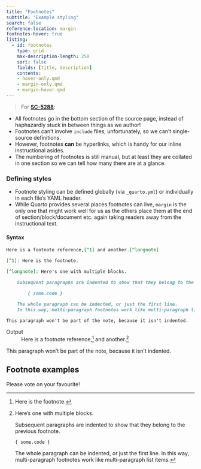 ```yaml
---
title: "Footnotes"
subtitle: "Example styling"
search: false
reference-location: margin
footnotes-hover: true
listing: 
  - id: footnotes
    type: grid
    max-description-length: 250
    sort: false
    fields: [title, description]
    contents:
    - hover-only.qmd
    - margin-only.qmd
    - margin-hover.qmd
---
```


> For **[SC-5288](https://app.shortcut.com/validmind/story/5288/explore-alternative-footnotes-options-for-inline-links)**:

- All footnotes go in the bottom section of the source page, instead of haphazardly stuck in between things as we author!
- Footnotes can't involve `include` files, unfortunately, so we can't single-source definitions.
- However, footnotes **can** be hyperlinks, which is handy for our inline instructional asides.
- The numbering of footnotes is still manual, but at least they are collated in one section so we can tell how many there are at a glance.

### Defining styles
- Footnote styling can be defined globally (via `_quarto.yml`) or individually in each file's YAML header.
- While Quarto provides several places footnotes can live, `margin` is the only one that might work well for us as the others place them at the end of section/block/document etc. again taking readers away from the instructional text.

#### Syntax

```markdown
Here is a footnote reference,[^1] and another.[^longnote]

[^1]: Here is the footnote.

[^longnote]: Here's one with multiple blocks.

    Subsequent paragraphs are indented to show that they belong to the previous footnote.

        { some.code }

    The whole paragraph can be indented, or just the first line. 
    In this way, multi-paragraph footnotes work like multi-paragraph list items.

This paragraph won't be part of the note, because it isn't indented.
```

Output
: Here is a footnote reference,[^1] and another.[^longnote]

[^1]: Here is the footnote.

[^longnote]: Here's one with multiple blocks.

    Subsequent paragraphs are indented to show that they belong to the previous footnote.

        { some.code }

    The whole paragraph can be indented, or just the first line. 
    In this way, multi-paragraph footnotes work like multi-paragraph list items.

This paragraph won't be part of the note, because it isn't indented.

## Footnote examples

Please vote on your favourite!

:::{#footnotes}
:::

